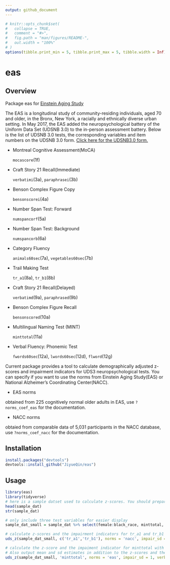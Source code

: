```yaml
---
output: github_document
---
```



```r
# knitr::opts_chunk$set(
#   collapse = TRUE,
#   comment = "#>",
#   fig.path = "man/figures/README-",
#   out.width = "100%"
# )
options(tibble.print_min = 5, tibble.print_max = 5, tibble.width = Inf)

```

# eas


## Overview

Package eas for [Einstein Aging Study](https://einsteinmed.org/departments/neurology/clinical-research-program/eas/)


The EAS is a longitudinal study of community-residing individuals, aged 70 and older, in the Bronx, New York, a racially and ethnically diverse urban setting. In May 2017, the EAS added the neuropsychological battery of the Uniform Data Set (UDSNB 3.0) to the in-person assessment battery. Below is the list of UDSNB 3.0 tests, the corresponding variables and item numbers on the UDSNB 3.0 form. [Click here for the UDSNB3.0 form.](https://files.alz.washington.edu/documentation/uds3-ivp-c2.pdf)


- Montreal Cognitive Assessment(MoCA)
   
  `mocascore`(1f)
  

- Craft Story 21 Recall(Immediate)
  
  `verbatimi`(3a), `paraphrasei`(3b)
  
- Benson Complex Figure Copy

  `bensonscorei`(4a)

- Number Span Test: Forward
  
  `numspancorf`(5a)

- Number Span Test: Background
  
  `numspancorb`(6a)
  

- Category Fluency

  `animals60sec`(7a), `vegetables60sec`(7b)

- Trail Making Test
  
  `tr_a1`(8a), `tr_b1`(8b)
  
- Craft Story 21 Recall(Delayed)

  `verbatimd`(9a), `paraphrased`(9b) 

- Benson Complex Figure Recall
 
  `bensonscored`(10a)

- Multilingual Naming Test (MINT) 

  `minttotal`(11a)

- Verbal Fluency: Phonemic Test
  
   `fwords60sec`(12a), `lwords60sec`(12d), `flword`(12g)

Current package provides a tool to calculate demographically adjusted z-scores and impairment indicators for UDS3 neuropsychological tests. You can specify if you want to use the norms from Einstein Aging Study(EAS) or National Alzheimer’s Coordinating Center(NACC).

- EAS norms

obtained from 225 cognitively normal older adults in EAS, use `?norms_coef_eas` for the documentation.  

- NACC norms 

obtaied from comparable data of 5,031 participants in the NACC database, use `?norms_coef_nacc` for the documentation. 



## Installation 

```r
install.packages("devtools")
devtools::install_github("JiyueQin/eas")
```


## Usage 


```r
library(eas)
library(tidyverse)
# here is a sample datset used to calculate z-scores. You should prepare your dataset in this standard format.
head(sample_dat)
str(sample_dat)

# only include three test variables for easier display
sample_dat_small = sample_dat %>% select(female:black_race, minttotal, tr_a1, tr_b1)

# calculate z-scores and the impairment indicators for tr_a1 and tr_b1 with NACC norms and 1.5 SD to define impairment.
uds_z(sample_dat_small, c('tr_a1','tr_b1'), norms = 'nacc', impair_sd = 1.5)

# calculate the z-score and the impaiment indicator for minttotal with EAS norms and 1SD to define impairment
# Also output mean and sd estimates in addition to the z-scores and the impairment indicators.
uds_z(sample_dat_small, 'minttotal', norms = 'eas', impair_sd = 1, verbose = F)

```



